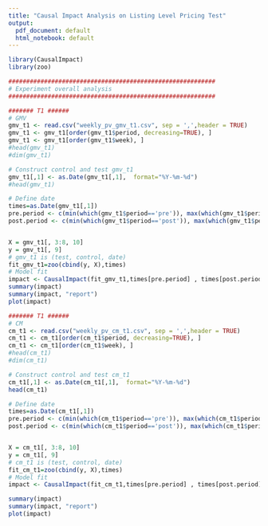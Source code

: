 ```yaml
---
title: "Causal Impact Analysis on Listing Level Pricing Test"
output:
  pdf_document: default
  html_notebook: default
---
```



```r
library(CausalImpact)
library(zoo)

##########################################################
# Experiment overall analysis
##########################################################

####### T1 ######
# GMV 
gmv_t1 <- read.csv("weekly_pv_gmv_t1.csv", sep = ',',header = TRUE)
gmv_t1 <- gmv_t1[order(gmv_t1$period, decreasing=TRUE), ]
gmv_t1 <- gmv_t1[order(gmv_t1$week), ]
#head(gmv_t1)
#dim(gmv_t1)

# Construct control and test gmv_t1
gmv_t1[,1] <- as.Date(gmv_t1[,1],  format="%Y-%m-%d")
#head(gmv_t1)

# Define date 
times=as.Date(gmv_t1[,1])
pre.period <- c(min(which(gmv_t1$period=='pre')), max(which(gmv_t1$period=='pre')))
post.period <- c(min(which(gmv_t1$period=='post')), max(which(gmv_t1$period=='post')))


X = gmv_t1[, 3:8, 10]
y = gmv_t1[, 9]
# gmv_t1 is (test, control, date)
fit_gmv_t1=zoo(cbind(y, X),times)
# Model fit
impact <- CausalImpact(fit_gmv_t1,times[pre.period] , times[post.period])
summary(impact)
summary(impact, "report")
plot(impact)
```

```r
####### T1 ######
# CM
cm_t1 <- read.csv("weekly_pv_cm_t1.csv", sep = ',',header = TRUE)
cm_t1 <- cm_t1[order(cm_t1$period, decreasing=TRUE), ]
cm_t1 <- cm_t1[order(cm_t1$week), ]
#head(cm_t1)
#dim(cm_t1)

# Construct control and test cm_t1
cm_t1[,1] <- as.Date(cm_t1[,1],  format="%Y-%m-%d")
head(cm_t1)

# Define date 
times=as.Date(cm_t1[,1])
pre.period <- c(min(which(cm_t1$period=='pre')), max(which(cm_t1$period=='pre')))
post.period <- c(min(which(cm_t1$period=='post')), max(which(cm_t1$period=='post')))


X = cm_t1[, 3:8, 10]
y = cm_t1[, 9]
# cm_t1 is (test, control, date)
fit_cm_t1=zoo(cbind(y, X),times)
# Model fit
impact <- CausalImpact(fit_cm_t1,times[pre.period] , times[post.period])

summary(impact)
summary(impact, "report")
plot(impact)
```

